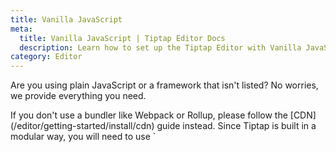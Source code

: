 ```yaml
---
title: Vanilla JavaScript
meta:
  title: Vanilla JavaScript | Tiptap Editor Docs
  description: Learn how to set up the Tiptap Editor with Vanilla JavaScript, install dependencies and initialize the editor in the docs!
category: Editor
---
```



Are you using plain JavaScript or a framework that isn't listed? No worries, we provide everything you need.

<Callout title="Hint" variant="hint">
    If you don't use a bundler like Webpack or Rollup, please follow the [CDN](/editor/getting-started/install/cdn) guide instead. Since Tiptap is built in a modular way, you will need to use `<script type="module">` in your HTML to get our CDN imports working.
</Callout>

## Install dependencies

For the following example, you will need `@tiptap/core` (the actual editor), `@tiptap/pm` (the ProseMirror library), and `@tiptap/starter-kit`. The StarterKit doesn't include all extensions, only the most common ones.

```bash
npm install @tiptap/core@beta @tiptap/pm@beta @tiptap/starter-kit@beta
```

### Add markup

Add the following HTML where you'd like to mount the editor:

```html
<div class="element"></div>
```

## Initialize the editor

Everything is in place, so let's set up the editor. Add the following code to your JavaScript:

```js
import { Editor } from '@tiptap/core'
import StarterKit from '@tiptap/starter-kit'

new Editor({
  element: document.querySelector('.element'),
  extensions: [StarterKit],
  content: '<p>Hello World!</p>',
})
```

Open your project in the browser to see Tiptap in action. Good work!
